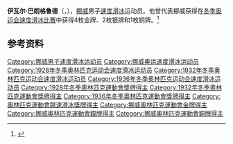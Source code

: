 {{NoteTA|G1=Sports}}
'''伊瓦尔·巴朗格鲁德'''（{{lang-no|Ivar Ballangrud}}，{{bd|1904年|3月7日|1969年|6月1日}}），[[挪威|挪威]]男子[[速度滑冰|速度滑冰]]运动员。他曾代表挪威获得在[[冬季奥运会速度滑冰比赛|冬季奥运会速度滑冰比赛]]中获得4枚金牌、2枚银牌和1枚铜牌。<ref>{{Cite web|title=Ivar BALLANGRUD|url=https://www.olympic.org/ivar-ballangrud|accessdate=2021-04-04|work=International Olympic Committee|archive-date=2021-04-28|archive-url=https://web.archive.org/web/20210428173720/https://www.olympic.org/ivar-ballangrud|dead-url=no}}</ref>

== 参考资料 ==
{{reflist}}

{{奥林匹克运动会速度滑冰比赛男子500米冠军}}
{{奥林匹克运动会速度滑冰比赛男子5000米冠军}}
{{奥林匹克运动会速度滑冰比赛男子10000米冠军}}

{{Authority control}}
{{DEFAULTSORT:Ballangrud, Ivar}}
[[Category:挪威男子速度滑冰运动员|Category:挪威男子速度滑冰运动员]]
[[Category:挪威奥运速度滑冰运动员|Category:挪威奥运速度滑冰运动员]]
[[Category:1928年冬季奥林匹克运动会速度滑冰运动员|Category:1928年冬季奥林匹克运动会速度滑冰运动员]]
[[Category:1932年冬季奥林匹克运动会速度滑冰运动员|Category:1932年冬季奥林匹克运动会速度滑冰运动员]]
[[Category:1936年冬季奥林匹克运动会速度滑冰运动员|Category:1936年冬季奥林匹克运动会速度滑冰运动员]]
[[Category:1928年冬季奧林匹克運動會獎牌得主|Category:1928年冬季奧林匹克運動會獎牌得主]]
[[Category:1932年冬季奧林匹克運動會獎牌得主|Category:1932年冬季奧林匹克運動會獎牌得主]]
[[Category:1936年冬季奧林匹克運動會獎牌得主|Category:1936年冬季奧林匹克運動會獎牌得主]]
[[Category:奧林匹克運動會競速滑冰獎牌得主|Category:奧林匹克運動會競速滑冰獎牌得主]]
[[Category:挪威奧林匹克運動會金牌得主|Category:挪威奧林匹克運動會金牌得主]]
[[Category:挪威奧林匹克運動會銀牌得主|Category:挪威奧林匹克運動會銀牌得主]]
[[Category:挪威奧林匹克運動會銅牌得主|Category:挪威奧林匹克運動會銅牌得主]]